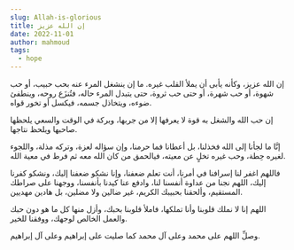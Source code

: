 ```yaml
---
slug: Allah-is-glorious
title: إن الله عزيز
date: 2022-11-01
author: mahmoud
tags:
  - hope
---
```

إن الله عزيز، وكأنه يأبى أن يملأ القلب غيره.
ما إن ينشغل المرء عنه بحب حبيب، أو حب شهوة، أو حب شهرة، أو حتى حب ثروة، حتى يتبدل المرء حاله، فتُنزَع روحه، وينطفئ ضوءه، ويتخاذل جسمه، فيكسل أو تخور قواه.

إن حب الله والشغل به قوة لا يعرفها إلا من جربها، وبركة في الوقت والسعي يلحظها صاحبها ويلحظ نتاجها.

إنَّا ما لجأنا إلى الله فخذلنا، بل أعطانا فما حرمنا، وإن سؤاله لعزة، وتركه مذلة، واللجوء لغيره حِطة، وحب غيره تخلٍ عن معيته، فيالحمق من كان الله معه ثم فرط في معية الله.

فاللهم اغفر لنا إسرافنا في أمرنا، أنت تعلم ضعفنا، وإنا نشكو ضعفنا إليك، ونشكو كفرنا إليك، اللهم نجنا من عداوة أنفسنا لنا، وادفع عنا كيدنا بأنفسنا، ووجهنا على صراطك المستقيم، وألحقنا بحبيبك الكريم، غير ضالين ولا مضلين، بل هادين مهديين.

اللهم إنا لا نملك قلوبنا وأنا تملكها، فاملأ قلوبنا بحبك، وأزل منها كل ما هو دون حبك والعمل الخالص لوجهك، ووفقنا للخير.

وصلِّ اللهم على محمد وعلى آل محمد كما صليت على إبراهيم وعلى آل إبراهيم.